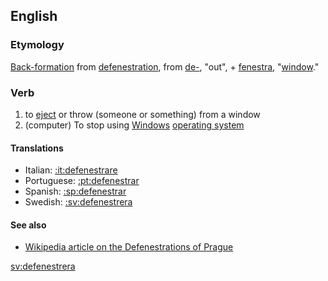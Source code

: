 ==English==

===Etymology===
[[back-formation|Back-formation]] from [[defenestration]], from {{L.}} [[de-]], "out", + [[fenestra]], "[[window]]."

===Verb===
# to [[eject]] or throw (someone or something) from a window
# (computer) To stop using [[Windows]] [[operating system]]

====Translations====
*Italian: [[:it:defenestrare]]
*Portuguese: [[:pt:defenestrar]]
*Spanish: [[:sp:defenestrar]]
*Swedish: [[:sv:defenestrera]]

====See also====
* [[Wikipedia:Defenestrations of Prague|Wikipedia article on the Defenestrations of Prague]]

[[sv:defenestrera]]